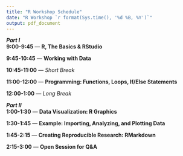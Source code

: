 ```yaml
---
title: "R Workshop Schedule"
date: "R Workshop `r format(Sys.time(), '%d %B, %Y')`"
output: pdf_document
---
```


***Part I***  
**9:00-9:45** --- **R, The Basics & RStudio**

**9:45-10:45** --- **Working with Data**  

**10:45-11:00** --- *Short Break*  

**11:00-12:00** --- **Programming: Functions, Loops, If/Else Statements**  

**12:00-1:00** --- *Long Break*  
  
  
  

***Part II***  
**1:00-1:30** --- **Data Visualization: R Graphics**  

**1:30-1:45** --- **Example: Importing, Analyzing, and Plotting Data**  

**1:45-2:15** --- **Creating Reproducible Research: RMarkdown**  

**2:15-3:00** --- **Open Session for Q&A**  